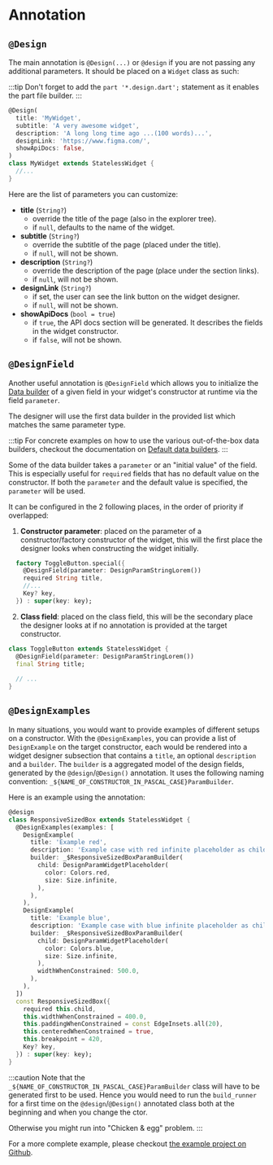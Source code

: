 # Annotation

## `@Design`

The main annotation is `@Design(...)` or `@design` if you are not passing
any additional parameters. It should be placed on a `Widget` class as such:

:::tip
Don't forget to add the `part '*.design.dart';` statement as it enables the part
file builder.
:::

```dart
@Design(
  title: 'MyWidget',
  subtitle: 'A very awesome widget',
  description: 'A long long time ago ...(100 words)...',
  designLink: 'https://www.figma.com/',
  showApiDocs: false,
)
class MyWidget extends StatelessWidget {
  //...
}
```

Here are the list of parameters you can customize:

- **title** (`String?`)
  - override the title of the page (also in the explorer tree).
  - if `null`, defaults to the name of the widget.
- **subtitle** (`String?`)
  - override the subtitle of the page (placed under the title). 
  - if `null`, will not be shown.
- **description** (`String?`)
  - override the description of the page (place under the section links).
  - if `null`, will not be shown. 
- **designLink** (`String?`)
  - if set, the user can see the link button on the widget designer.
  - if `null`, will not be shown. 
- **showApiDocs** (`bool = true`)
  - if `true`, the API docs section will be generated. It describes the fields in the widget constructor.
  - if `false`, will not be shown.


## `@DesignField`

Another useful annotation is `@DesignField` which allows you to initialize the [Data builder](/docs/designer/data_builder) of a given field 
in your widget's constructor at runtime via the field `parameter`.

The designer will use the first data builder in the provided list which matches the same parameter type.

:::tip
For concrete examples on how to use the various out-of-the-box data builders, checkout the documentation on [Default data builders](/docs/designer/data_builder#default-data-builders).
:::

Some of the data builder takes a `parameter` or an "initial value" of the field. This is especially useful for `required` fields that has no default value on the constructor. If both
the `parameter` and the default value is specified, the `parameter` will be used.


It can be configured in the 2 following places, in the order of priority if overlapped:

1. **Constructor parameter**: placed on the parameter of a constructor/factory constructor of the widget, this will the first place the designer looks when 
constructing the widget initially.

```dart
  factory ToggleButton.special({
    @DesignField(parameter: DesignParamStringLorem())
    required String title,
    //...
    Key? key,
  }) : super(key: key);

```

2. **Class field**: placed on the class field, this will be the secondary place the designer looks at if no annotation is provided at the target constructor.

```dart
class ToggleButton extends StatelessWidget {
  @DesignField(parameter: DesignParamStringLorem())
  final String title;
  
  // ...
}
```


## `@DesignExamples`

In many situations, you would want to provide examples of different setups on a constructor. With the `@DesignExamples`, you can provide a list of 
`DesignExample` on the target constructor, each would be rendered into a widget designer subsection that contains a `title`, an optional `description` and 
a `builder`. The `builder` is a aggregated model of the design fields, generated by the `@design`/`@Design()` annotation. It uses the following naming convention:
`_${NAME_OF_CONSTRUCTOR_IN_PASCAL_CASE}ParamBuilder`.

Here is an example using the annotation:

```dart
@design
class ResponsiveSizedBox extends StatelessWidget {
  @DesignExamples(examples: [
    DesignExample(
      title: 'Example red',
      description: 'Example case with red infinite placeholder as child',
      builder: _$ResponsiveSizedBoxParamBuilder(
        child: DesignParamWidgetPlaceholder(
          color: Colors.red,
          size: Size.infinite,
        ),
      ),
    ),
    DesignExample(
      title: 'Example blue',
      description: 'Example case with blue infinite placeholder as child',
      builder: _$ResponsiveSizedBoxParamBuilder(
        child: DesignParamWidgetPlaceholder(
          color: Colors.blue,
          size: Size.infinite,
        ),
        widthWhenConstrained: 500.0,
      ),
    ),
  ])
  const ResponsiveSizedBox({
    required this.child,
    this.widthWhenConstrained = 400.0,
    this.paddingWhenConstrained = const EdgeInsets.all(20),
    this.centeredWhenConstrained = true,
    this.breakpoint = 420,
    Key? key,
  }) : super(key: key);
}

```

:::caution
Note that the `_${NAME_OF_CONSTRUCTOR_IN_PASCAL_CASE}ParamBuilder` class will have to be generated first to be used.
Hence you would need to run the `build_runner` for a first time on the `@design`/`@Design()` annotated class both 
at the beginning and when you change the ctor.

Otherwise you might run into "Chicken & egg" problem.
:::

For a more complete example, please checkout [the example project on Github](https://github.com/ShiroYacha/flutter_design/blob/main/packages/flutter_design_viewer/example/lib/widgets/layouts/containers.dart).
